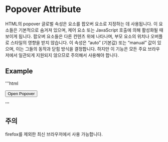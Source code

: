 # Popover Attribute

HTML의 popover 글로벌 속성은 요소를 팝오버 요소로 지정하는 데 사용됩니다. 이 요소들은 기본적으로 숨겨져 있으며, 제어 요소 또는 JavaScript 호출에 의해 활성화될 때 보이게 됩니다. 팝오버 요소들은 다른 컨텐츠 위에 나타나며, 부모 요소의 위치나 오버플로 스타일의 영향을 받지 않습니다. 이 속성은 “auto” (기본값) 또는 “manual” 값이 있으며, 이는 그들의 동작과 닫힘 방식을 결정합니다. 하지만 이 기능은 모든 주요 브라우저에서 일관되게 지원되지 않으므로 주의해서 사용해야 합니다.

## Example

'''html

<button popovertarget="my-popover">Open Popover</button>

<div popover id="my-popover">Greetings, one and all!</div>

'''

## 주의
firefox를 제외한 최신 브라우저에서 사용 가능합니다.